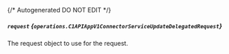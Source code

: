 {/* Autogenerated DO NOT EDIT  */}

##### `request` *{`operations.C1APIAppV1ConnectorServiceUpdateDelegatedRequest`}*
The request object to use for the request.

<Collapsible openLabel={Labels.showProperties} closeLabel={Labels.hideProperties}>
  <C1APIAppV1ConnectorServiceUpdateDelegatedRequest />
</Collapsible>


